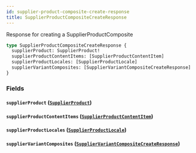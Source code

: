 ```yaml
---
id: supplier-product-composite-create-response
title: SupplierProductCompositeCreateResponse
---
```



Response for creating a SupplierProductComposite


```graphql
type SupplierProductCompositeCreateResponse {
  supplierProduct: SupplierProduct!
  supplierProductContentItems: [SupplierProductContentItem]
  supplierProductLocales: [SupplierProductLocale]
  supplierVariantComposites: [SupplierVariantCompositeCreateResponse]
}
```


### Fields

#### `supplierProduct` ([`SupplierProduct`](/developers/supplier-apis/supply-api/graphql/reference/objects/supplier-product))




#### `supplierProductContentItems` ([`SupplierProductContentItem`](/developers/supplier-apis/supply-api/graphql/reference/objects/supplier-product-content-item))




#### `supplierProductLocales` ([`SupplierProductLocale`](/developers/supplier-apis/supply-api/graphql/reference/objects/supplier-product-locale))




#### `supplierVariantComposites` ([`SupplierVariantCompositeCreateResponse`](/developers/supplier-apis/supply-api/graphql/reference/objects/supplier-variant-composite-create-response))






